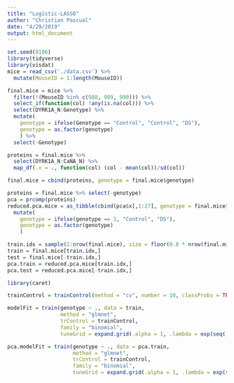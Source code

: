 ```yaml
---
title: "Logistic-LASSO"
author: "Christian Pascual"
date: "4/29/2019"
output: html_document
---
```


```r
set.seed(8106)
library(tidyverse)
library(visdat)
mice = read_csv('./data.csv') %>% 
  mutate(MouseID = 1:length(MouseID))

final.mice = mice %>% 
  filter(!(MouseID %in% c(988, 989, 990))) %>% 
  select_if(function(col) !any(is.na(col))) %>% 
  select(DYRK1A_N:Genotype) %>% 
  mutate(
    genotype = ifelse(Genotype == "Control", "Control", "DS"),
    genotype = as.factor(genotype)
    ) %>% 
  select(-Genotype)

proteins = final.mice %>% 
  select(DYRK1A_N:CaNA_N) %>% 
  map_df(.x = ., function(col) (col - mean(col))/sd(col))

final.mice = cbind(proteins, genotype = final.mice$genotype)

proteins = final.mice %>% select(-genotype)
pca = prcomp(proteins)
reduced.pca.mice = as_tibble(cbind(pca$x[,1:27], genotype = final.mice$genotype)) %>% 
  mutate(
    genotype = ifelse(genotype == 1, "Control", "DS"),
    genotype = as.factor(genotype)
    )

train.idx = sample(1:nrow(final.mice), size = floor(0.8 * nrow(final.mice)))
train = final.mice[train.idx,]
test = final.mice[-train.idx,]
pca.train = reduced.pca.mice[train.idx,]
pca.test = reduced.pca.mice[-train.idx,]
```

```r
library(caret)

trainControl = trainControl(method = "cv", number = 10, classProbs = TRUE)

modelFit = train(genotype ~ ., data = train, 
                 method = "glmnet", 
                 trControl = trainControl,
                 family = "binomial",
                 tuneGrid = expand.grid(.alpha = 1, .lambda = exp(seq(-8, -2, length.out = 100))))

pca.modelFit = train(genotype ~ ., data = pca.train, 
                     method = "glmnet", 
                     trControl = trainControl,
                     family = "binomial",
                     tuneGrid = expand.grid(.alpha = 1, .lambda = exp(seq(-8, -2, length.out = 100))))
```




